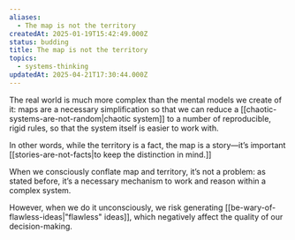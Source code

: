 ```yaml
---
aliases:
  - The map is not the territory
createdAt: 2025-01-19T15:42:49.000Z
status: budding
title: The map is not the territory
topics:
  - systems-thinking
updatedAt: 2025-04-21T17:30:44.000Z
---
```

The real world is much more complex than the mental models we create of it: maps are a necessary simplification so that we can reduce a [[chaotic-systems-are-not-random|chaotic system]] to a number of reproducible, rigid rules, so that the system itself is easier to work with.

In other words, while the territory is a fact, the map is a story—it’s important [[stories-are-not-facts|to keep the distinction in mind.]]

When we consciously conflate map and territory, it’s not a problem: as stated before, it’s a necessary mechanism to work and reason within a complex system.

However, when we do it unconsciously, we risk generating [[be-wary-of-flawless-ideas|"flawless" ideas]], which negatively affect the quality of our decision-making.
